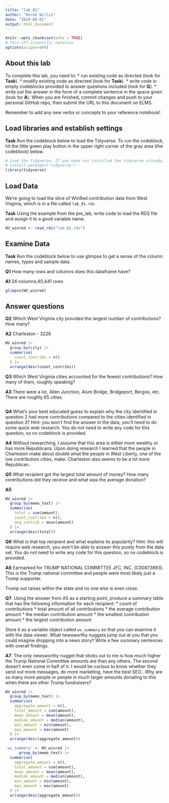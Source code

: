 ```yaml
---
title: "lab_01"
author: "Derek Willis"
date: "2024-08-01"
output: html_document
---
```


```r
knitr::opts_chunk$set(echo = TRUE)
# Turn off scientific notation
options(scipen=999)
```

## About this lab

To complete this lab, you need to: \* run existing code as directed (look for **Task**). \* modify existing code as directed (look for **Task**). \* write code in empty codeblocks provided to answer questions included (look for **Q**). \* write out the answer in the form of a complete sentence in the space given (look for **A**). When you are finished, commit changes and push to your personal GitHub repo, then submit the URL to this document on ELMS.

Remember to add any new verbs or concepts to your reference notebook!

## Load libraries and establish settings

**Task** Run the codeblock below to load the Tidyverse. To run the codeblock, hit the little green play button in the upper right corner of the gray area (the codeblock) below.

```r
# Load the tidyverse. If you have not installed the tidyverse already, remove the # from the next line and run it first.  
# install.packages('tidyverse')
library(tidyverse)
```

## Load Data

We're going to load the slice of WinRed contribution data from West Virginia, which is in a file called `lab_01.rds`

**Task** Using the example from the pre_lab, write code to load the RDS file and assign it to a good variable name.

```r
WV_winred <- read_rds("lab_01.rds")
```

## Examine Data

**Task** Run the codeblock below to use glimpse to get a sense of the column names, types and sample data.

**Q1** How many rows and columns does this dataframe have?


**A1**
24 columns,40,441 rows 
```r
glimpse(WV_winred)

```

## Answer questions

**Q2** Which West Virginia city provided the largest number of contributions? How many?

**A2**
Charleston - 3226


```r
WV_winred |>
  group_by(city) |>
  summarise(
    count_contribs = n()
  ) |>
  arrange(desc(count_contribs))
```

**Q3** Which West Virginia cities accounted for the fewest contributions? How many of them, roughly speaking?

**A3**
There were a lot, Allen Junction, Alum Bridge, Bridgeport, Bergoo, etc. There are roughly 65 cities.

```r
```

**Q4** What's your best educated guess to explain why the city identified in question 2 had more contributions compared to the cities identified in question 3? Hint: you won't find the answer in the data, you'll need to do some quick web research. You do not need to write any code for this question, so no codeblock is provided.

**A4**
Without researching, I assume that this area is either more wealthy or has more Republicans. Upon doing research I learned that the people in Charleston make about double what the people in West Liberty, one of the low contribution cities, make. Charleston also seems to be a lot more Republican. 

**Q5** What recipient got the largest total amount of money? How many contributions did they receive and what was the average donation?

**A5**

```r
WV_winred |>
  group_by(memo_text) |>
  summarise(
    total = sum(amount),
    count_contribs = n(),
    avg_contrib = mean(amount)
  ) |>
  arrange(desc(total))

```

**Q6** What is that top recipient and what explains its popularity? Hint: this will require web research, you won't be able to answer this purely from the data set. You do not need to write any code for this question, so no codeblock is provided.

**A6**
Earmarked for TRUMP NATIONAL COMMITTEE JFC, INC. (C00873893). This is the Trump national committee and people were most likely just a Trump supporter. 

Trump out raises within the state and no one else is even close. 

**Q7**. Using the answer from A5 as a starting point, produce a summary table that has the following information for each recipient: \* count of contributions \* total amount of all contributions \* the average contribution amount \* the median contribution amount \* the smallest contribution amount \* the largest contribution amount

Store it as a variable object called `wv_summary` so that you can examine it with the data viewer. What newsworthy nuggets jump out at you that you could imagine dropping into a news story? Write a few summary sentences with overall findings.

**A7**.
The only newsworthy nugget that sticks out to me is how much higher the Trump National Committee amounts are than any others. The second doesn't even come in half of it. I would be curious to know whether they send out more messages, do more marketing, have the best SEO...Why are so many more people or people in much larger amounts donating to this when there are other Trump fundraisers?

```r
WV_winred |>
  group_by(memo_text) |>
  summarise(
    aggregate_amount = n(),
    total_amount = sum(amount),
    mean_amount = mean(amount),
    median_amount = median(amount),
    min_amount = min(amount),
    max_amount = max(amount)
  ) |>
  arrange(desc(aggregate_amount))
```
```r
'wv_summary' <- WV_winred |>
      group_by(memo_text) |>
  summarise(
    aggregate_amount = n(),
    total_amount = sum(amount),
    mean_amount = mean(amount),
    median_amount = median(amount),
    min_amount = min(amount),
    max_amount = max(amount)
  ) |>
  arrange(desc(aggregate_amount))
```

